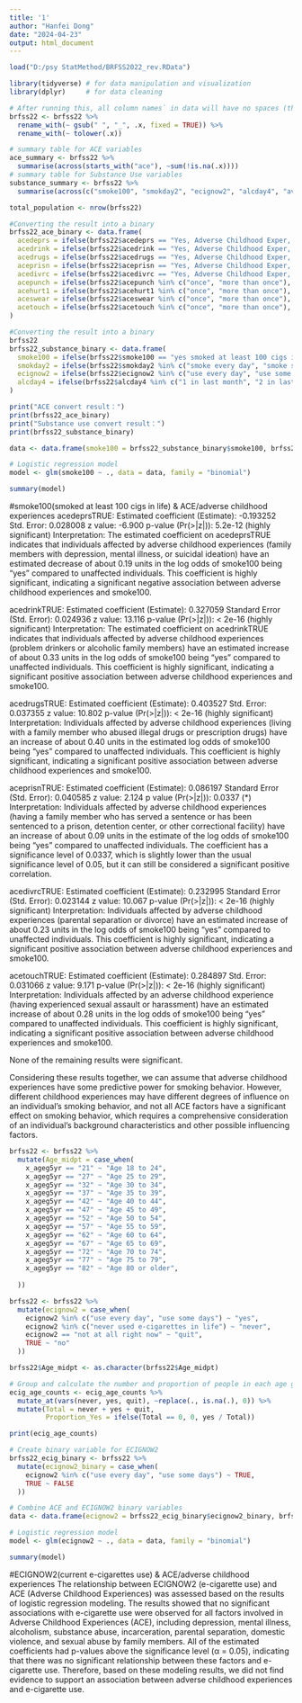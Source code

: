 ---
title: '1'
author: "Hanfei Dong"
date: "2024-04-23"
output: html_document
---
```{r}
load("D:/psy StatMethod/BRFSS2022_rev.RData")
```

```{r}
library(tidyverse) # for data manipulation and visualization
library(dplyr)     # for data cleaning
```

```{r}
# After running this, all column names` in data will have no spaces (they will be replaced with underscores) and will be in lowercase. This can make it easier to reference columns in subsequent analysis.
brfss22 <- brfss22 %>%
  rename_with(~ gsub(" ", "_", .x, fixed = TRUE)) %>%
  rename_with(~ tolower(.x))
```

```{r}
# summary table for ACE variables
ace_summary <- brfss22 %>%
  summarise(across(starts_with("ace"), ~sum(!is.na(.x))))
# summary table for Substance Use variables
substance_summary <- brfss22 %>%
  summarise(across(c("smoke100", "smokday2", "ecignow2", "alcday4", "avedrnk3", "drnk3ge5", "marijan1"), ~sum(!is.na(.x))))
```

```{r}
total_population <- nrow(brfss22)
```

```{r}
#Converting the result into a binary
brfss22_ace_binary <- data.frame(
  acedeprs = ifelse(brfss22$acedeprs == "Yes, Adverse Childhood Exper, lived with someone who was depressed, mentally ill, or suicidal", TRUE, FALSE),
  acedrink = ifelse(brfss22$acedrink == "Yes, Adverse Childhood Exper, lived with someone who was a problem drinker or alcoholic", TRUE, FALSE),
  acedrugs = ifelse(brfss22$acedrugs == "Yes, Adverse Childhood Exper, lived with someone who used illegal street drugs or who abused prescription medications", TRUE, FALSE),
  aceprisn = ifelse(brfss22$aceprisn == "Yes, Adverse Childhood Exper, lived with someone who served time or was sentenced to serve time in a prison, jail, or other correctional facility", TRUE, FALSE),
  acedivrc = ifelse(brfss22$acedivrc == "Yes, Adverse Childhood Exper, parents separated or divorced", TRUE, FALSE),
  acepunch = ifelse(brfss22$acepunch %in% c("once", "more than once"), TRUE, FALSE),
  acehurt1 = ifelse(brfss22$acehurt1 %in% c("once", "more than once"), TRUE, FALSE),
  aceswear = ifelse(brfss22$aceswear %in% c("once", "more than once"), TRUE, FALSE),
  acetouch = ifelse(brfss22$acetouch %in% c("once", "more than once"), TRUE, FALSE)
)
```

```{r}
#Converting the result into a binary
brfss22
brfss22_substance_binary <- data.frame(
  smoke100 = ifelse(brfss22$smoke100 == "yes smoked at least 100 cigs in life", TRUE, FALSE),
  smokday2 = ifelse(brfss22$smokday2 %in% c("smoke every day", "smoke some days"), TRUE, FALSE),
  ecignow2 = ifelse(brfss22$ecignow2 %in% c("use every day", "use some days"), TRUE, FALSE),
  alcday4 = ifelse(brfss22$alcday4 %in% c("1 in last month", "2 in last month", "1 alchoholic drink in past week", "2 in week", "(Other)"), TRUE, FALSE)
)

```

```{r}
print("ACE convert result：")
print(brfss22_ace_binary)
print("Substance use convert result：")
print(brfss22_substance_binary)
```

```{r}
data <- data.frame(smoke100 = brfss22_substance_binary$smoke100, brfss22_ace_binary)

# Logistic regression model
model <- glm(smoke100 ~ ., data = data, family = "binomial")

summary(model)
```

#smoke100(smoked at least 100 cigs in life) & ACE/adverse childhood experiences
acedeprsTRUE:
Estimated coefficient (Estimate): -0.193252
Std. Error: 0.028008
z value: -6.900
p-value (Pr(>|z|)): 5.2e-12 (highly significant)
Interpretation: The estimated coefficient on acedeprsTRUE indicates that individuals affected by adverse childhood experiences (family members with depression, mental illness, or suicidal ideation) have an estimated decrease of about 0.19 units in the log odds of smoke100 being "yes" compared to unaffected individuals. This coefficient is highly significant, indicating a significant negative association between adverse childhood experiences and smoke100.

acedrinkTRUE:
Estimated coefficient (Estimate): 0.327059
Standard Error (Std. Error): 0.024936
z value: 13.116
p-value (Pr(>|z|)): < 2e-16 (highly significant)
Interpretation: The estimated coefficient on acedrinkTRUE indicates that individuals affected by adverse childhood experiences (problem drinkers or alcoholic family members) have an estimated increase of about 0.33 units in the log odds of smoke100 being "yes" compared to unaffected individuals. This coefficient is highly significant, indicating a significant positive association between adverse childhood experiences and smoke100.

acedrugsTRUE:
Estimated coefficient (Estimate): 0.403527
Std. Error: 0.037355
z value: 10.802
p-value (Pr(>|z|)): < 2e-16 (highly significant)
Interpretation: Individuals affected by adverse childhood experiences (living with a family member who abused illegal drugs or prescription drugs) have an increase of about 0.40 units in the estimated log odds of smoke100 being "yes" compared to unaffected individuals. This coefficient is highly significant, indicating a significant positive association between adverse childhood experiences and smoke100.

aceprisnTRUE:
Estimated coefficient (Estimate): 0.086197
Standard Error (Std. Error): 0.040585
z value: 2.124
p value (Pr(>|z|)): 0.0337 (*)
Interpretation: Individuals affected by adverse childhood experiences (having a family member who has served a sentence or has been sentenced to a prison, detention center, or other correctional facility) have an increase of about 0.09 units in the estimate of the log odds of smoke100 being "yes" compared to unaffected individuals. The coefficient has a significance level of 0.0337, which is slightly lower than the usual significance level of 0.05, but it can still be considered a significant positive correlation.

acedivrcTRUE:
Estimated coefficient (Estimate): 0.232995
Standard Error (Std. Error): 0.023144
z value: 10.067
p-value (Pr(>|z|)): < 2e-16 (highly significant)
Interpretation: Individuals affected by adverse childhood experiences (parental separation or divorce) have an estimated increase of about 0.23 units in the log odds of smoke100 being "yes" compared to unaffected individuals. This coefficient is highly significant, indicating a significant positive association between adverse childhood experiences and smoke100.

acetouchTRUE:
Estimated coefficient (Estimate): 0.284897
Std. Error: 0.031066
z value: 9.171
p-value (Pr(>|z|)): < 2e-16 (highly significant)
Interpretation: Individuals affected by an adverse childhood experience (having experienced sexual assault or harassment) have an estimated increase of about 0.28 units in the log odds of smoke100 being "yes" compared to unaffected individuals. This coefficient is highly significant, indicating a significant positive association between adverse childhood experiences and smoke100.

None of the remaining results were significant.

Considering these results together, we can assume that adverse childhood experiences have some predictive power for smoking behavior. However, different childhood experiences may have different degrees of influence on an individual's smoking behavior, and not all ACE factors have a significant effect on smoking behavior, which requires a comprehensive consideration of an individual's background characteristics and other possible influencing factors.

```{r}
brfss22 <- brfss22 %>%
  mutate(Age_midpt = case_when(
    x_ageg5yr == "21" ~ "Age 18 to 24",
    x_ageg5yr == "27" ~ "Age 25 to 29",
    x_ageg5yr == "32" ~ "Age 30 to 34",
    x_ageg5yr == "37" ~ "Age 35 to 39",
    x_ageg5yr == "42" ~ "Age 40 to 44",
    x_ageg5yr == "47" ~ "Age 45 to 49",
    x_ageg5yr == "52" ~ "Age 50 to 54",
    x_ageg5yr == "57" ~ "Age 55 to 59",
    x_ageg5yr == "62" ~ "Age 60 to 64",
    x_ageg5yr == "67" ~ "Age 65 to 69",
    x_ageg5yr == "72" ~ "Age 70 to 74",
    x_ageg5yr == "77" ~ "Age 75 to 79",
    x_ageg5yr == "82" ~ "Age 80 or older",
    
  ))
```

```{r}
brfss22 <- brfss22 %>%
  mutate(ecignow2 = case_when(
    ecignow2 %in% c("use every day", "use some days") ~ "yes",
    ecignow2 %in% c("never used e-cigarettes in life") ~ "never",
    ecignow2 == "not at all right now" ~ "quit",
    TRUE ~ "no"
  ))

```

```{r}
brfss22$Age_midpt <- as.character(brfss22$Age_midpt)
```

```{r}
# Group and calculate the number and proportion of people in each age group who use e-cigarettes
ecig_age_counts <- ecig_age_counts %>%
  mutate_at(vars(never, yes, quit), ~replace(., is.na(.), 0)) %>%
  mutate(Total = never + yes + quit,
         Proportion_Yes = ifelse(Total == 0, 0, yes / Total))
```


```{r}
print(ecig_age_counts)
```

```{r}
# Create binary variable for ECIGNOW2
brfss22_ecig_binary <- brfss22 %>%
  mutate(ecignow2_binary = case_when(
    ecignow2 %in% c("use every day", "use some days") ~ TRUE,
    TRUE ~ FALSE
  ))

# Combine ACE and ECIGNOW2 binary variables
data <- data.frame(ecignow2 = brfss22_ecig_binary$ecignow2_binary, brfss22_ace_binary)

# Logistic regression model
model <- glm(ecignow2 ~ ., data = data, family = "binomial")

summary(model)
```
#ECIGNOW2(current e-cigarettes use) & ACE/adverse childhood experiences
The relationship between ECIGNOW2 (e-cigarette use) and ACE (Adverse Childhood Experiences) was assessed based on the results of logistic regression modeling. The results showed that no significant associations with e-cigarette use were observed for all factors involved in Adverse Childhood Experiences (ACE), including depression, mental illness, alcoholism, substance abuse, incarceration, parental separation, domestic violence, and sexual abuse by family members. All of the estimated coefficients had p-values above the significance level (α = 0.05), indicating that there was no significant relationship between these factors and e-cigarette use. Therefore, based on these modeling results, we did not find evidence to support an association between adverse childhood experiences and e-cigarette use.
